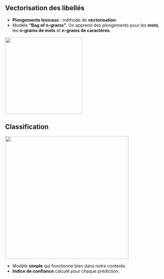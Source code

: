 ## Vectorisation des libellés

- [**Plongements lexicaux**]{.orange} : méthode de [**vectorisation**]{.blue2}.
- Modèle [**"Bag of n-grams"**]{.orange}. On apprend des plongements pour les [**mots**]{.blue2}, les [**n-grams de mots**]{.blue2} et [**n-grams de caractères**]{.blue2}.

![](img/n-grams.png){height="250" fig-align="center"}

## Classification

![](img/fastText_desc_ape.png){height="400" fig-align="center"}

- Modèle [**simple**]{.orange} qui fonctionne bien dans notre contexte.
- [**Indice de confiance**]{.orange} calculé pour chaque prédiction.

